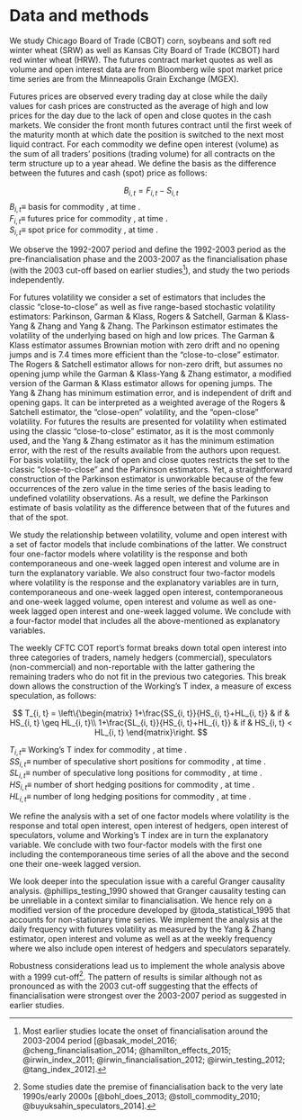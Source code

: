 # Data and methods {#financialisation-grains-data-methods}

We study Chicago Board of Trade (CBOT) corn, soybeans and soft red winter wheat (SRW) as well as Kansas City Board of Trade (KCBOT) hard red winter wheat (HRW). The futures contract market quotes as well as volume and open interest data are from Bloomberg wile spot market price time series are from the Minneapolis Grain Exchange (MGEX).  

Futures prices are observed every trading day at close while the daily values for cash prices are constructed as the average of high and low prices for the day due to the lack of open and close quotes in the cash markets. We consider the front month futures contract until the first week of the maturity month at which date the position is switched to the next most liquid contract. For each commodity we define open interest (volume) as the sum of all traders’ positions (trading volume) for all contracts on the term structure up to a year ahead. We define the basis as the difference between the futures and cash (spot) price as follows:


$$B_{i, t}=F_{i, t}-S_{i, t}$$
$B_{i, t}\equiv$ basis for commodity \textit{i}, at time \textit{t}.  
$F_{i, t}\equiv$ futures price for commodity \textit{i}, at time \textit{t}.  
$S_{i, t}\equiv$ spot price for commodity \textit{i}, at time \textit{t}.  

We observe the 1992-2007 period and define the 1992-2003 period as the pre-financialisation phase and the 2003-2007 as the financialisation phase (with the 2003 cut-off based on earlier studies^[Most earlier studies locate the onset of financialisation around the 2003-2004 period [@basak_model_2016; @cheng_financialisation_2014; @hamilton_effects_2015; @irwin_index_2011; @irwin_financialisation_2012; @irwin_testing_2012; @tang_index_2012].]), and study the two periods independently.  

For futures volatility we consider a set of estimators that includes the classic "close-to-close" as well as five range-based stochastic volatility estimators: Parkinson, Garman & Klass, Rogers & Satchell, Garman & Klass-Yang & Zhang and Yang & Zhang. The Parkinson estimator estimates the volatility of the underlying based on high and low prices. The Garman & Klass estimator assumes Brownian motion with zero drift and no opening jumps and is 7.4 times more efficient than the "close-to-close" estimator. The Rogers & Satchell estimator allows for non-zero drift, but assumes no opening jump while the Garman & Klass-Yang & Zhang estimator, a modified version of the Garman & Klass estimator allows for opening jumps. The Yang & Zhang has minimum estimation error, and is independent of drift and opening gaps. It can be interpreted as a weighted average of the Rogers & Satchell estimator, the "close-open" volatility, and the "open-close" volatility. For futures the results are presented for volatility when estimated using the classic "close-to-close" estimator, as it is the most commonly used, and the Yang & Zhang estimator as it has the minimum estimation error, with the rest of the results available from the authors upon request. For basis volatility, the lack of open and close quotes restricts the set to the classic "close-to-close" and the Parkinson estimators. Yet, a straightforward construction of the Parkinson estimator is unworkable because of the few occurrences of the zero value in the time series of the basis leading to undefined volatility observations. As a result, we define the Parkinson estimate of basis volatility as the difference between that of the futures and that of the spot.  

We study the relationship between volatility, volume and open interest with a set of factor models that include combinations of the latter. We construct four one-factor models where volatility is the response and both contemporaneous and one-week lagged open interest and volume are in turn the explanatory variable. We also construct four two-factor models where volatility is the response and the explanatory variables are in turn, contemporaneous and one-week lagged open interest, contemporaneous and one-week lagged volume, open interest and volume as well as one-week lagged open interest and one-week lagged volume. We conclude with a four-factor model that includes all the above-mentioned as explanatory variables.  

The weekly CFTC COT report’s format breaks down total open interest into three categories of traders, namely hedgers (commercial), speculators (non-commercial) and non-reportable with the latter gathering the remaining traders who do not fit in the previous two categories. This break down allows the construction of the Working's T index, a measure of excess speculation, as follows:  

$$
T_{i, t} =
\left\{\begin{matrix}
1+\frac{SS_{i, t}}{HS_{i, t}+HL_{i, t}} & if & HS_{i, t} \geq HL_{i, t}\\ 
1+\frac{SL_{i, t}}{HS_{i, t}+HL_{i, t}} & if & HS_{i, t} < HL_{i, t}
\end{matrix}\right.
$$

$T_{i, t}\equiv$ Working's T index for commodity \textit{i}, at time \textit{t}.  
$SS_{i, t}\equiv$ number of speculative short positions for commodity \textit{i}, at time \textit{t}.  
$SL_{i, t}\equiv$ number of speculative long positions for commodity \textit{i}, at time \textit{t}.  
$HS_{i, t}\equiv$ number of short hedging positions for commodity \textit{i}, at time \textit{t}.  
$HL_{i, t}\equiv$ number of long hedging positions for commodity \textit{i}, at time \textit{t}.  

We refine the analysis with a set of one factor models where volatility is the response and total open interest, open interest of hedgers, open interest of speculators, volume and Working's T index are in turn the explanatory variable. We conclude with two four-factor models with the first one including the contemporaneous time series of all the above and the second one their one-week lagged version.

We look deeper into the speculation issue with a careful Granger causality analysis. @phillips_testing_1990 showed that Granger causality testing can be unreliable in a context similar to financialisation. We hence rely on a modified version of the procedure developed by @toda_statistical_1995 that accounts for non-stationary time series. We implement the analysis at the daily frequency with futures volatility as measured by the Yang & Zhang estimator, open interest and volume as well as at the weekly frequency where we also include open interest of hedgers and speculators separately.

Robustness considerations lead us to implement the whole analysis above with a 1999 cut-off^[Some studies date the premise of financialisation back to the very late 1990s/early 2000s [@bohl_does_2013; @stoll_commodity_2010; @buyuksahin_speculators_2014].]. The pattern of results is similar although not as pronounced as with the 2003 cut-off suggesting that the effects of financialisation were strongest over the 2003-2007 period as suggested in earlier studies.  

